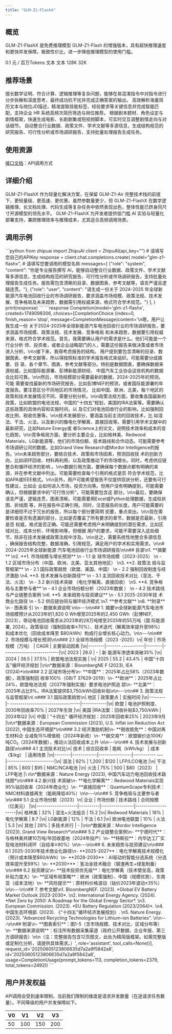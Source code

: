 ```yaml
---
title: "GLM-Z1-FlashX"
---
```


## <Icon icon="rectangle-list" iconType="solid" color="#134CFF" size={28} />   概览

GLM-Z1-FlashX  是免费推理模型 GLM-Z1-Flash 的增强版本，具有超快推理速度和更快并发保障，极致性价比，进一步降低推理模型的使用门槛。

<CardGroup cols={3}>
  <Card title="价格" icon="circle-dollar">
    0.1 元 / 百万Tokens
  </Card>
  <Card title="输入模态" icon="arrow-down-right">
    文本
  </Card>
  <Card title="输出模态" icon="arrow-down-left">
    文本
  </Card>
  <Card title="上下文窗口" icon="arrow-down-arrow-up" iconType="regular">
    128K
  </Card>
  <Card title="最大输出Tokens" icon="maximize" iconType="regular">
    32K
  </Card>
</CardGroup>

## <Icon icon="stars" iconType="solid" color="#134CFF" size={28} />   推荐场景

<AccordionGroup>
  <Accordion title="数据推理" defaultOpen icon="chart-line">
    擅长数学证明、符合计算、逻辑推理等复杂问题，能够在易混淆指令中对指令进行分步拆解和深度思考，最终成功抗干扰并完成正确答案的输出。
  </Accordion>
  <Accordion title="人岗匹配" defaultOpen icon="poll-people">
    高效解析海量简历文本与岗位JD描述，精准提取技能标签、经验要求等关键信息并完成智能匹配，支持企业 HR 系统高频次简历筛选与岗位推荐。
  </Accordion>
  <Accordion title="剧本生成" defaultOpen icon="camera-movie">
    根据剧本题材、角色设定与剧情框架，快速生成电影、长剧剧集或短视频脚本，可实时交互调整剧情走向与对话细节。
  </Accordion>
  <Accordion title="专业报告撰写" defaultOpen icon="file-pen">
    自动整合行业数据、政策文件、学术文献等多源信息，生成结构规范的研究报告、可行性分析或市场调研报告，支持批量处理报告生成任务。
  </Accordion>
</AccordionGroup>

## <Icon icon="bars-sort" iconType="solid" color="#134CFF" size={28} />   使用资源

[接口文档](https://bigmodel.cn/dev/api/Reasoning-models/glm-z1)：API调用方式

## <Icon icon="arrow-down-from-line" iconType="solid" color="#134CFF" size={28} />   详细介绍

<Steps>
  <Step icon="star">
    GLM-Z1-FlashX 作为轻量化解决方案，在保留 GLM-Z1-Air 完整技术栈的前提下，更轻量级、更高速、更优惠。虽然参数量更少，但 GLM-Z1-FlashX 在数学逻辑推理、长文档处理、代码生成等复杂任务中依然表现出色，整体性能已跻身同尺寸开源模型的领先水平。 GLM-Z1-FlashX 为开发者提供低门槛 AI 实验与轻量化部署支持，兼顾推理效率与推理成本，尤其适合高频调用场景。
  </Step>
</Steps>

## <Icon icon="rectangle-code" iconType="solid" color="#134CFF" size={28} />   调用示例

<Tabs>
  <Tab title="输入示例">
    ```python
    from zhipuai import ZhipuAI
    client = ZhipuAI(api_key="")  # 请填写您自己的APIKey
    response = client.chat.completions.create(
    model="glm-z1-flashx",  # 请填写您要调用的模型名称
    messages=[
    {"role": "system", "content": "你是专业报告撰写 AI，能够自动整合行业数据、政策文件、学术文献等多源信息，生成结构规范的研究报告、可行性分析或市场调研报告，支持批量处理报告生成任务。报告需包含清晰的目录、数据图表、参考文献等，语言严谨且逻辑连贯。"},
    {"role": "user", "content": "请生成一份关于 2024-2025 年全球新能源汽车电池回收行业的市场调研报告，要求涵盖市场规模、政策法规、技术发展、竞争格局及未来趋势，数据需引用权威来源，格式符合学术规范。"}
    ],
    )
    print(response)
    ```
  </Tab>
  <Tab title="输出示例">
    ```response
    Completion(model='glm-z1-flashx', created=1749098306, choices=[CompletionChoice
    (index=0, finish_reason='stop', message=CompletionMessage(content='<think>\n嗯，用户让我生成一份
    关于2024-2025年全球新能源汽车电池回收行业的市场调研报告，要求涵盖市场规模、政策法规、技术发展、竞争格局
    和未来趋势，数据要引用权威来源，格式符合学术规范。首先，我需要确认用户的需求是什么。他们可能是一个行业分析
    师、投资者，或者企业战略部门的人，需要这份报告来做决策或者市场进入分析。\n\n接下来，我得考虑报告的结构。
    用户提到要包含清晰的目录、数据图表、参考文献等，所以得按照标准的学术报告格式来组织。可能需要分成摘要、目
    录、各个章节、图表、参考文献等部分。特别是数据图表，要确保数据来源权威，比如国际能源署、彭博新能源财经、
    中国汽车工业协会这些机构的数据会比较可靠。\n\n然后，市场规模部分需要最新的数据，2024-2025年的预测。可能
    需要查找最新的市场研究报告，比如彭博NEF的预测，或者国际能源署的年度报告。要注意区分不同地区的市场情况，
    比如中国、欧洲、北美，每个地区的政策和技术发展情况不同，需要分别分析。\n\n政策法规方面，要收集各国最新的
    政策，比如欧盟的电池法规，中国的“十四五”规划，美国的IRA法案等。需要确认这些政策的具体内容和实施时间，以
    及它们对电池回收行业的影响，比如强制回收比例、税收优惠等。\n\n技术发展部分，要涵盖当前主流的回收技术，比
    如湿法、干法、火法，以及新兴的像电化学解离、直接回收等。需要引用学术文献中的最新研究，比如Nature Energy或
    者Science上的论文，说明技术效率和成本的变化趋势。\n\n竞争格局方面，要分析主要企业，比如格林美、Redwood
    Materials、LG新能源等，他们的市场份额、技术路线和合作动态。可能需要参考市场调研公司的数据，比如Grand
    View Research或Mordor Intelligence的报告。\n\n未来趋势部分，要结合技术、政策和市场因素，预测回收技
    术的创新方向，比如闭环回收、材料再利用，以及政策推动下的市场增长。同时，考虑供应链整合和循环经济的影响
    。\n\n数据引用方面，要确保每个数据点都有明确的来源，并在参考文献中列出。可能需要检查每个引用的格式是否
    符合学术规范，比如APA或IEEE格式。\n\n另外，用户可能希望报告不仅提供现状分析，还要有可行性建议，比如企
    业如何进入市场，投资方向等。但用户没有明确提到，可能需要确认，但根据要求中的“可行性分析”，可能需要包含这
    部分。\n\n最后，要确保语言严谨，逻辑连贯，图表清晰。可能需要用Excel或Python处理数据，生成柱状图、折线图
    等，并在报告中正确引用。同时，注意报告的长度，用户可能需要的是详细但不过于冗长的报告，所以每个部分要简明
    扼要，重点突出。\n\n现在需要检查是否有遗漏的部分，比如是否覆盖了所有要求的章节，数据是否最新，引用是否
    权威，格式是否正确。可能还需要考虑用户未明确提到的潜在需求，比如区域对比、成本分析、环境影响等，但根据
    用户的要求，可能不需要深入这些细节，除非在技术发展或政策法规中涉及。\n\n总之，需要系统性地整合多源信息
    ，确保报告结构完整，数据准确，引用规范，满足用户的学术和实用需求。\n</think>\n# 2024-2025年全球新能源
    汽车电池回收行业市场调研报告\n\n## 目录\n1. **摘要**  \n2. **1. 市场规模与增长预测**  \n   - 1.1 全
    球市场规模（2023-2025）  \n   - 1.2 区域市场分布（中国、欧洲、北美、亚太其他地区）  \n3. **2. 政策法
    规与监管框架**  \n   - 2.1 国际政策趋势（欧盟、美国、中国）  \n   - 2.2 强制回收制度与经济激励  \n4.
    **3. 技术发展与创新路径**  \n   - 3.1 主流回收技术对比（湿法、干法、火法）  \n   - 3.2 新兴技术突破
    （电化学解离、直接回收）  \n5. **4. 竞争格局与主要参与者**  \n   - 4.1 企业市场份额分析（2023年数据
    ）  \n   - 4.2 技术路线与产业链整合案例  \n6. **5. 未来趋势与投资建议**  \n   - 5.1 2025-2030年技
    术商业化路径  \n   - 5.2 供应链协同与循环经济模式  \n7. **参考文献**  \n8. **附录**  \n   - 图表索
    引  \n   - 数据来源说明  \n\n---\n\n## 1. 摘要\n全球新能源汽车电池市场规模预计从2023年的1,820 G
    Wh增至2025年的2,450 GWh（彭博NEF, 2023），带动电池回收需求从2023年的28万吨增至2025年的55万吨（国
    际能源署, 2024）。政策驱动（强制回收率≥70%）、技术迭代（解离效率提升至98%）和成本优化（回收成本降至
    $80/kWh）构成行业增长核心动力。\n\n---\n\n## 2. 市场规模与增长预测\n\n### 2.1 全球市场规模（2023
    -2025）\n| 年份   | 市场规模（万吨） | CAGR   | 主要驱动因素               |\n|--------|-------
    -----------|--------|---------------------------|\n| 2023   | 28.0             | -      | 新
    能源车渗透率突破35%      |\n| 2024   | 38.5             | 37.5%  | 欧盟电池法规实施           |
    \n| 2025   | 55.2             | 43.4%  | 中国"十四五"循环经济规划   |\n\n*数据来源：BloombergNE
    F (2023), IEA (2024)*\n\n### 2.2 区域市场分布\n- **中国**：2025年占比58%（2023年数据），政策强制回
    收率100%（GB/T 37629-2019）\n- **欧洲**：2025年占比24%，欧盟电池法规（2027年强制实施）要求电池护照追
    踪\n- **北美**：2025年占比9%，IRA法案提供$3,750/kWh回收补贴\n\n---\n\n## 3. 政策法规与监管框架\n\
    n### 3.1 国际政策趋势\n| 地区   | 政策要点                          | 实施时间   |\n|--------|-
    ----------------------------------|------------|\n| 欧盟   | 电池护照制度、2030年回收率70%
    | 2027年生效 |\n| 美国   |IRA法案：回收补贴$3,750/kWh        | 2024年Q2   |\n| 中国   | "十四五"
    循环经济规划：2025年回收率25% | 2023年9月 |\n\n*数据来源：European Commission (2023), U.S. Inflat
    ion Reduction Act (2022), 中国生态环境部*\n\n### 3.2 经济激励机制\n- **税收抵免**：中国对再生材料企
    业减免15%增值税（2024年新政）\n- **碳交易**：欧盟碳价达100€/吨CO₂（2024年数据），推动火法回收成本上升
    \n\n---\n\n## 4. 技术发展与创新路径\n\n### 4.1 主流技术对比\n| 技术   | 综合回收率 | 能耗（kWh/kg）
    | 成本（$/kg） | 适用场景               |\n|--------|------------|----------------|-----------
    ---|-----------------------|\n| 湿法   | 92%        | 1,200          | $120         |
    LFP/LCO电池           |\n| 干法   | 85%        | 800            | $95          | NMC/NCA电池
    |\n| 火法   | 75%        | 500            | $80（2023）  | LFP电池               |\
    n\n*数据来源：Nature Energy (2023), 中国汽车动力电池回收技术路线图*\n\n### 4.2 新兴技
    术突破\n- **电化学解离**：Redwood Materials实现95%钴回收率（2024年商业化）\n- **直接回收**：QuantumScape专利技术：NMC材料直接再生（能耗降低40%）\n\n---\n\n## 5. 竞争格局与主要参与者\n\n### 5.1 企业市场份额（2023）\n| 企业               | 市场份额 | 技术路线       | 合同规模（亿美元） |\n|--------------------|----------|----------------|--------------------|\n| 格林美             | 32%      | 湿法+火法组合  | 15.2               |\n| Redwood Materials  | 18%      | 电化学解离     | 8.7                |\n| LG新能源           | 12%      | 干法           | 6.1                |\n| 欧洲电池联盟       | 10%      | 火法           | 5.3                |\n| 其他               | 28%      | 多技术并行     | -                  |\n\n*数据来源：Mordor Intelligence (2023), Grand View Research*\n\n### 5.2 产业链整合案例\n- **宁德时代**：与格林美共建10万吨/年回收基地（2024年投产）\n- **特斯拉**：内华达工厂实现电池材料闭环（自给率≥90%）\n\n---\n\n## 6. 未来趋势与投资建议\n\n### 6.1 2025-2030年技术商业化路径\n- **2025-2027**：电化学解离技术规模化（预计成本降至$60/kWh）\n- **2028-2030**：AI驱动的智能分选系统（分选效率提升至99%）\n- **2030+**：氢冶金技术融合（钢渣再生+绿氢制备）\n\n### 6.2 投资建议\n- **技术投资优先级**：电化学解离（技术壁垒高，政策补贴力度大）\n- **区域布局策略**：欧洲（政策强制）、中国（规模优势）、东南亚（成本洼地）\n- **风险提示**：原材料价格波动（钴价2023年波动±35%）\n\n---\n\n## 7. 参考文献\n1. BloombergNEF. (2023). *Global EV Battery Market Outlook 2023-2030*.  \n2. International Energy Agency. (2024). *Net Zero by 2050: A Roadmap for the Global Energy Sector*.  \n3. European Commission. (2023). *EU Battery Regulation (2023/2064)*.  \n4. 中国生态环境部. (2023). 《"十四五"循环经济发展规划》.  \n5. Nature Energy. (2023). "Advanced Recycling Technologies for Lithium-ion Batteries".  \n\n---\n\n## 附录\n- **图表索引**：图1-5（含市场规模、技术对比、区域分布等）\n- **数据来源说明**：标注所有数据采集渠道（政府公开数据、企业年报、第三方调研报告）\n\n（注：完整报告包含12页图文，此处为精简版框架。如需完整版或定制化分析，请提供具体需求。）',
    role='assistant', tool_calls=None))],
    request_id='20250605123806635d7a2a9f5842a8',
    id='20250605123806635d7a2a9f5842a8',
    usage=CompletionUsage(prompt_tokens=113,
    completion_tokens=2379, total_tokens=2492))
    ```
  </Tab>
</Tabs>

## <Icon icon="square-user" iconType="solid" color="#134CFF" size={28} />   用户并发权益

API调用会受到速率限制，当前我们限制的维度是请求并发数量（在途请求任务数量）。不同等级的用户并发保障如下。

| V0 | V1  | V2  | V3  |
| --- | --- | --- | --- |
| 50 | 100 | 150 | 200 |